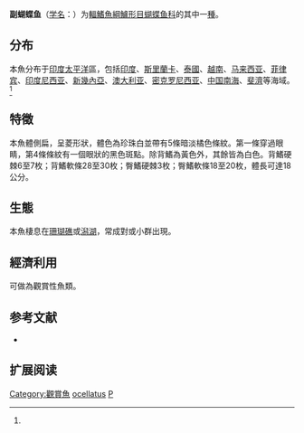 {{Speciesbox
| name = 副蝴蝶鱼
| image = Parachaetodon ocellatusRLS.jpg
| image_width = 250px
| status = LC
| status_system = IUCN3.1
| genus = Parachaetodon
| species = ocellatus
| authority = Cuvier et Valenciennes, 1831<ref name='id7660'>{{cite web| url =http://www.bioinfo.cn/db05/BjdwSpecies.php?action=view&id=7660| title =副蝴蝶鱼| work =中国动物物种编目数据库| publisher =中国科学院微生物研究所| author =中国科学院动物研究所| accessdate =2009-04-16| deadurl =yes| archiveurl =https://web.archive.org/web/20160305040639/http://www.bioinfo.cn/db05/BjdwSpecies.php?action=view&id=7660| archivedate =2016-03-05}}</ref>
| synonyms = *''Chaetodon oligacanthus''<br /><small>Bleeker, 1850</small>''
*''Chaetodon townleyi''<br /><small>De Vis, 1884</small>''
*''Parachaetodon osceillatus''<br /><small>Cuvier, 1831</small>''
*''Platax ocellatus''<br /><small>Cuvier, 1831</small>''
}}

'''副蝴蝶鱼'''（[[学名|学名]]：{{lang|la|''Parachaetodon ocellatus''}}）为[[輻鰭魚綱|輻鰭魚綱]][[鱸形目|鱸形目]][[蝴蝶鱼科|蝴蝶鱼科]]的其中一[[種|種]]。

==分布==
本魚分布于[[印度|印度]][[太平洋|太平洋]]區，包括[[印度|印度]]、[[斯里蘭卡|斯里蘭卡]]、[[泰國|泰國]]、[[越南|越南]]、[[马来西亚|马来西亚]]、[[菲律宾|菲律宾]]、[[印度尼西亚|印度尼西亚]]、[[新幾內亞|新幾內亞]]、[[澳大利亚|澳大利亚]]、[[密克罗尼西亚|密克罗尼西亚]]、[[中国|中国]][[南海|南海]]、[[斐濟|斐濟]]等海域。<ref name='id7660'/>

==特徵==
本魚體側扁，呈菱形狀，體色為珍珠白並帶有5條暗淡橘色條紋。第一條穿過眼睛，第4條條紋有一個眼狀的黑色斑點。除背鰭為黃色外，其餘皆為白色。背鰭硬棘6至7枚；背鰭軟條28至30枚；臀鰭硬棘3枚；臀鰭軟條18至20枚，體長可達18公分。

==生態==
本魚棲息在[[珊瑚礁|珊瑚礁]]或[[潟湖|潟湖]]，常成對或小群出現。

==經濟利用==
可做為觀賞性魚類。

== 参考文献 ==
{{reflist}}
*{{FishBase_species|genus=Parachaetodon|species=ocellatus|year=2011|month=12}}

== 扩展阅读 ==
{{refbegin}}
{{wikispecies-inline|Parachaetodon ocellatus|副蝴蝶鱼}}
{{refend}}
{{Taxonbar|from=Q2215649}}

[[Category:觀賞魚|Category:觀賞魚]]
[[Category:副蝴蝶鱼属|ocellatus]]
[[Category:1831年描述的魚類|P]]


{{鱸形目小作品}}